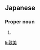 ==Japanese==
{{ja-kanjitab|あつ|み}}

===Proper noun===
{{ja-pos|あつみ|proper}}

# {{given name|male|lang=ja|sort=あつみ}}

[[li:敦美]]